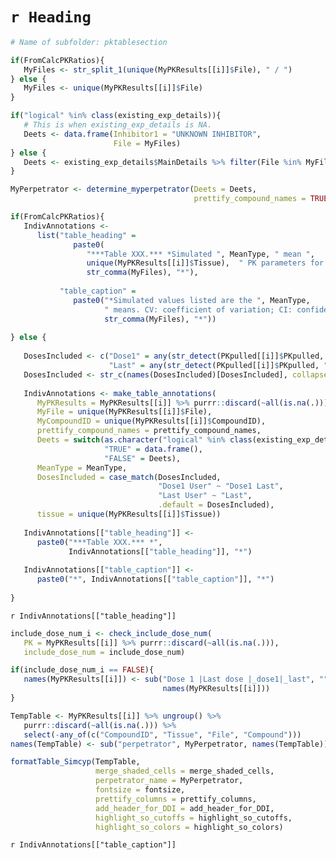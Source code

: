 # `r Heading`

```r

# Name of subfolder: pktablesection

if(FromCalcPKRatios){
   MyFiles <- str_split_1(unique(MyPKResults[[i]]$File), " / ")
} else {
   MyFiles <- unique(MyPKResults[[i]]$File)
}

if("logical" %in% class(existing_exp_details)){
   # This is when existing_exp_details is NA.
   Deets <- data.frame(Inhibitor1 = "UNKNOWN INHIBITOR", 
                       File = MyFiles)
} else {
   Deets <- existing_exp_details$MainDetails %>% filter(File %in% MyFiles)
}

MyPerpetrator <- determine_myperpetrator(Deets = Deets, 
                                         prettify_compound_names = TRUE)

if(FromCalcPKRatios){
   IndivAnnotations <- 
      list("table_heading" = 
              paste0(
                 "***Table XXX.*** *Simulated ", MeanType, " mean ", 
                 unique(MyPKResults[[i]]$Tissue),  " PK parameters for the file pair ", 
                 str_comma(MyFiles), "*"), 
           
           "table_caption" = 
              paste0("*Simulated values listed are the ", MeanType, 
                     " means. CV: coefficient of variation; CI: confidence interval. Source simulated data: ", 
                     str_comma(MyFiles), "*"))
   
} else {
   
   DosesIncluded <- c("Dose1" = any(str_detect(PKpulled[[i]]$PKpulled, "_dose1|^Dose 1")),
                      "Last" = any(str_detect(PKpulled[[i]]$PKpulled, "_last|^Last dose")))
   DosesIncluded <- str_c(names(DosesIncluded)[DosesIncluded], collapse = " ")
   
   IndivAnnotations <- make_table_annotations(
      MyPKResults = MyPKResults[[i]] %>% purrr::discard(~all(is.na(.))), 
      MyFile = unique(MyPKResults[[i]]$File), 
      MyCompoundID = unique(MyPKResults[[i]]$CompoundID), 
      prettify_compound_names = prettify_compound_names,
      Deets = switch(as.character("logical" %in% class(existing_exp_details)), 
                     "TRUE" = data.frame(), 
                     "FALSE" = Deets), 
      MeanType = MeanType, 
      DosesIncluded = case_match(DosesIncluded, 
                                 "Dose1 User" ~ "Dose1 Last", 
                                 "Last User" ~ "Last", 
                                 .default = DosesIncluded), 
      tissue = unique(MyPKResults[[i]]$Tissue))
   
   IndivAnnotations[["table_heading"]] <- 
      paste0("***Table XXX.*** *", 
             IndivAnnotations[["table_heading"]], "*")
   
   IndivAnnotations[["table_caption"]] <- 
      paste0("*", IndivAnnotations[["table_caption"]], "*")
   
}

```

`r IndivAnnotations[["table_heading"]]`

```r

include_dose_num_i <- check_include_dose_num(
   PK = MyPKResults[[i]] %>% purrr::discard(~all(is.na(.))), 
   include_dose_num = include_dose_num)

if(include_dose_num_i == FALSE){
   names(MyPKResults[[i]]) <- sub("Dose 1 |Last dose |_dose1|_last", "",
                                  names(MyPKResults[[i]]))
}

TempTable <- MyPKResults[[i]] %>% ungroup() %>% 
   purrr::discard(~all(is.na(.))) %>% 
   select(-any_of(c("CompoundID", "Tissue", "File", "Compound")))
names(TempTable) <- sub("perpetrator", MyPerpetrator, names(TempTable))

formatTable_Simcyp(TempTable,
                   merge_shaded_cells = merge_shaded_cells,
                   perpetrator_name = MyPerpetrator, 
                   fontsize = fontsize,
                   prettify_columns = prettify_columns, 
                   add_header_for_DDI = add_header_for_DDI, 
                   highlight_so_cutoffs = highlight_so_cutoffs, 
                   highlight_so_colors = highlight_so_colors)

```

`r IndivAnnotations[["table_caption"]]`
